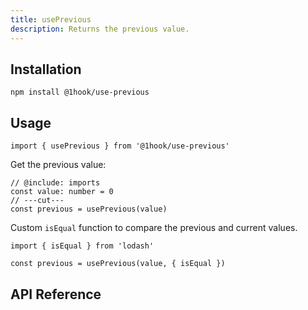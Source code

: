 ```yaml
---
title: usePrevious
description: Returns the previous value.
---
```


## Installation

```package-install
npm install @1hook/use-previous
```

## Usage

```tsx twoslash include imports
import { usePrevious } from '@1hook/use-previous'
```

Get the previous value:

```tsx twoslash
// @include: imports
const value: number = 0
// ---cut---
const previous = usePrevious(value)
```

Custom `isEqual` function to compare the previous and current values.

```tsx
import { isEqual } from 'lodash'

const previous = usePrevious(value, { isEqual })
```

## API Reference

<AutoTypeTable
  name="UsePreviousOptions"
  description="The options for the usePrevious hook."
  path="packages/use-previous/src/index.ts"
/>
